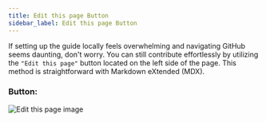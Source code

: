 ```yaml
---
title: Edit this page Button
sidebar_label: Edit this page Button
---
```


If setting up the guide locally feels overwhelming and navigating GitHub seems daunting, don't worry. You can still contribute effortlessly by utilizing the `"Edit this page"` button located on the left side of the page. This method is straightforward with Markdown eXtended (MDX).

### Button:

![Edit this page image](./img/edit-this-page-button.png)
